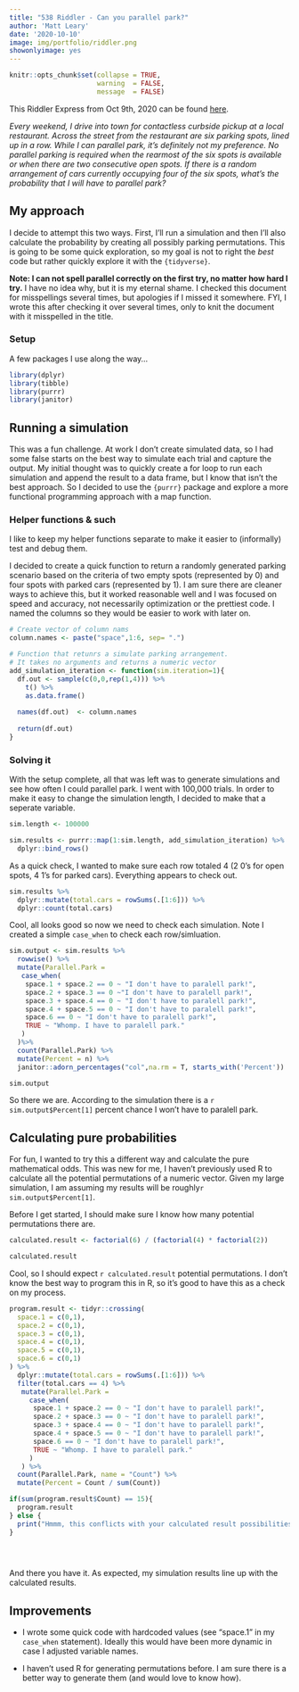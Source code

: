 ```yaml
---
title: "538 Riddler - Can you parallel park?"
author: 'Matt Leary'
date: '2020-10-10'
image: img/portfolio/riddler.png
showonlyimage: yes
---
```


```r
knitr::opts_chunk$set(collapse = TRUE,
                      warning  = FALSE,
                      message  = FALSE)
```

This Riddler Express from Oct 9th, 2020 can be found [here](https://fivethirtyeight.com/features/can-you-parallel-park-your-car/).

*Every weekend, I drive into town for contactless curbside pickup at a local restaurant. Across the street from the restaurant are six parking spots, lined up in a row. While I can parallel park, it’s definitely not my preference. No parallel parking is required when the rearmost of the six spots is available or when there are two consecutive open spots. If there is a random arrangement of cars currently occupying four of the six spots, what’s the probability that I will have to parallel park?*

## My approach

I decide to attempt this two ways.  First, I'll run a simulation and then I'll also calculate the probability by creating all possibly parking permutations.  This is going to be some quick exploration, so my goal is not to right the *best* code but rather quickly explore it with the `{tidyverse}`.

**Note:  I can not spell parallel correctly on the first try, no matter how hard I try.**  I have no idea why, but it is my eternal shame.  I checked this document for misspellings several times, but apologies if I missed it somewhere.  FYI, I wrote this after checking it over several times, only to knit the document with it misspelled in the title.


### Setup

A few packages I use along the way... 

```r
library(dplyr)
library(tibble)
library(purrr)
library(janitor)

```

## Running a simulation

This was a fun challenge. At work I don't create simulated data, so I had some false starts on the best way to simulate each trial and capture the output. My initial thought was to quickly create a  for loop to run each simulation and append the result to a data frame, but I know that isn't the best approach.  So I decided to use the `{purrr}` package and explore a more functional programming approach with a map function.



### Helper functions & such

I like to keep my helper functions separate to make it easier to (informally) test and debug them.  

I decided to create a quick function to return a randomly generated parking scenario based on the criteria of two empty spots (represented by 0) and four spots with parked cars (represented by 1).  I am sure there are cleaner ways to achieve this, but it worked reasonable well and I was focused on speed and accuracy, not necessarily optimization or the prettiest code.  I named the columns so they would be easier to work with later on.


```r

# Create vector of column nams
column.names <- paste("space",1:6, sep= ".")

# Function that retunrs a simulate parking arrangement.
# It takes no arguments and returns a numeric vector
add_simulation_iteration <- function(sim.iteration=1){
  df.out <- sample(c(0,0,rep(1,4))) %>% 
    t() %>% 
    as.data.frame()
  
  names(df.out)  <- column.names
  
  return(df.out)
}


```


### Solving it

With the setup complete, all that was left was to generate simulations and see how often I could parallel park.  I went with 100,000 trials.  In order to make it easy to change the simulation length, I decided to make that a seperate variable.

```r
sim.length <- 100000

sim.results <- purrr::map(1:sim.length, add_simulation_iteration) %>%
  dplyr::bind_rows()
```

As a quick check, I wanted to make sure each row totaled 4 (2 0's for open spots, 4 1's for parked cars).  Everything appears to check out.

```r
sim.results %>% 
  dplyr::mutate(total.cars = rowSums(.[1:6])) %>% 
  dplyr::count(total.cars)
```

Cool, all looks good so now we need to check each simulation.  Note I created a simple `case_when` to check each row/simluation.
 
```r
sim.output <- sim.results %>% 
  rowwise() %>% 
  mutate(Parallel.Park = 
   case_when(
    space.1 + space.2 == 0 ~ "I don't have to paralell park!",
    space.2 + space.3 == 0 ~"I don't have to paralell park!",
    space.3 + space.4 == 0 ~ "I don't have to paralell park!",
    space.4 + space.5 == 0 ~ "I don't have to paralell park!",
    space.6 == 0 ~ "I don't have to paralell park!",
    TRUE ~ "Whomp. I have to paralell park."
   )
  )%>% 
  count(Parallel.Park) %>% 
  mutate(Percent = n) %>% 
  janitor::adorn_percentages("col",na.rm = T, starts_with('Percent'))

sim.output
```
 
So there we are.  According to the simulation there is a `r sim.output$Percent[1]` percent chance I won't have to paralell park.

## Calculating pure probabilities

For fun, I wanted to try this a different way and calculate the pure mathematical odds. This was new for me, I haven't previously used R to calculate all the potential permutations of a numeric vector. Given my large simulation, I am assuming my results will be roughly`r sim.output$Percent[1]`.

Before I get started, I should make sure I know how many potential permutations there are. 

```r

calculated.result <- factorial(6) / (factorial(4) * factorial(2))

calculated.result

```

Cool, so I should expect `r calculated.result` potential permutations.  I don't know the best way to program this in R, so it's good to have this as a check on my process.

```r
program.result <- tidyr::crossing(
  space.1 = c(0,1),
  space.2 = c(0,1),
  space.3 = c(0,1),
  space.4 = c(0,1),
  space.5 = c(0,1),
  space.6 = c(0,1)
) %>% 
  dplyr::mutate(total.cars = rowSums(.[1:6])) %>% 
  filter(total.cars == 4) %>% 
   mutate(Parallel.Park = 
     case_when(
      space.1 + space.2 == 0 ~ "I don't have to paralell park!",
      space.2 + space.3 == 0 ~ "I don't have to paralell park!",
      space.3 + space.4 == 0 ~ "I don't have to paralell park!",
      space.4 + space.5 == 0 ~ "I don't have to paralell park!",
      space.6 == 0 ~ "I don't have to paralell park!",
      TRUE ~ "Whomp. I have to paralell park."
     )
   ) %>% 
  count(Parallel.Park, name = "Count") %>% 
  mutate(Percent = Count / sum(Count))

if(sum(program.result$Count) == 15){
  program.result
} else {
  print("Hmmm, this conflicts with your calculated result possibilities.")
}


  
```

And there you have it.  As expected, my simulation results line up with the calculated results.

## Improvements

* I wrote some quick code with hardcoded values (see "space.1" in my `case_when` statement).  Ideally this would have been more dynamic in case I adjusted variable names.

* I haven't used R for generating permutations before.  I am sure there is a better way to generate them (and would love to know how). 


